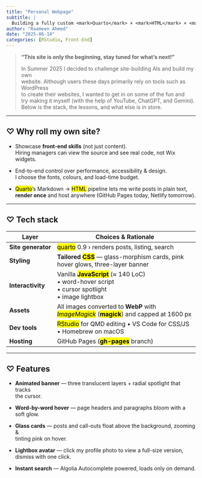 ```yaml
---
title: "Personal Webpage"
subtitle: |
  Building a fully custom <mark>Quarto</mark> × <mark>HTML</mark> × <mark>CSS</mark> × <mark>JavaScript</mark> portfolio
author: "Raameen Ahmed"
date: "2025-06-14"
categories: [RStudio, Front-End]
---
```


::: {.content-card}

> **“This site is only the beginning, stay tuned for what's next!”**  
>
> In Summer 2025 I decided to challenge site-building AIs and build my own  
> website. Although users these days primarily rely on tools such as WordPress  
> to create their websites, I wanted to get in on some of the fun and  
> try making it myself (with the help of YouTube, ChatGPT, and Gemini).  
> Below is the stack, the lessons, and what else is in store.

:::

---

## ♡ Why roll my own site?

::: {.content-card}

* Showcase **front-end skills** (not just content).  
  Hiring managers can view the source and see real code, not Wix widgets.

* End-to-end control over performance, accessibility & design.  
  I choose the fonts, colours, and load-time budget.

* <mark>Quarto</mark>’s Markdown → <mark>HTML</mark> pipeline lets me write posts in plain text,  
  **render once** and host anywhere (GitHub Pages today, Netlify tomorrow).

:::

---

## ♡ Tech stack

::: {.content-card}

| Layer | Choices & Rationale |
|-------|--------------------|
| **Site generator** | <mark>quarto</mark> 0.9 › renders posts, listing, search |
| **Styling** | **Tailored <mark>CSS</mark>** — glass-morphism cards, pink hover glows, three-layer banner |
| **Interactivity** | Vanilla **<mark>JavaScript</mark>** (≈ 140 LoC)<br>• word-hover script <br>• cursor spotlight <br>• image lightbox |
| **Assets** | All images converted to **WebP** with *<mark>ImageMagick</mark>* (**<mark>magick</mark>**) and capped at 1600 px |
| **Dev tools** | <mark>RStudio</mark> for QMD editing • VS Code for CSS/JS • Homebrew on macOS |
| **Hosting** | GitHub Pages (**<mark>gh-pages</mark>** branch) |

:::

---

## ♡ Features

::: {.content-card}

* **Animated banner** — three translucent layers + radial spotlight that tracks  
  the cursor.

* **Word-by-word hover** — page headers and paragraphs bloom with a soft glow.

* **Glass cards** — posts and call-outs float above the background, zooming &  
  tinting pink on hover.

* **Lightbox avatar** — click my profile photo to view a full-size version,  
  dismiss with one click.

* **Instant search** — Algolia Autocomplete powered, loads only on demand.

:::
